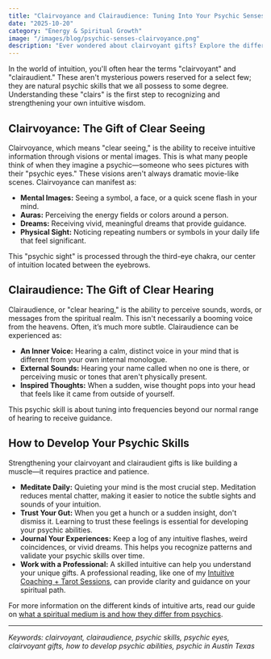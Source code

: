 ```yaml
---
title: "Clairvoyance and Clairaudience: Tuning Into Your Psychic Senses"
date: "2025-10-20"
category: "Energy & Spiritual Growth"
image: "/images/blog/psychic-senses-clairvoyance.png"
description: "Ever wondered about clairvoyant gifts? Explore the difference between clairvoyance (clear seeing) and clairaudience (clear hearing) and learn how to develop your own psychic skills."
---
```


In the world of intuition, you'll often hear the terms "clairvoyant" and "clairaudient." These aren't mysterious powers reserved for a select few; they are natural psychic skills that we all possess to some degree. Understanding these "clairs" is the first step to recognizing and strengthening your own intuitive wisdom.

## Clairvoyance: The Gift of Clear Seeing

Clairvoyance, which means "clear seeing," is the ability to receive intuitive information through visions or mental images. This is what many people think of when they imagine a psychic—someone who sees pictures with their "psychic eyes." These visions aren't always dramatic movie-like scenes. Clairvoyance can manifest as:

- **Mental Images:** Seeing a symbol, a face, or a quick scene flash in your mind.
- **Auras:** Perceiving the energy fields or colors around a person.
- **Dreams:** Receiving vivid, meaningful dreams that provide guidance.
- **Physical Sight:** Noticing repeating numbers or symbols in your daily life that feel significant.

This "psychic sight" is processed through the third-eye chakra, our center of intuition located between the eyebrows.

## Clairaudience: The Gift of Clear Hearing

Clairaudience, or "clear hearing," is the ability to perceive sounds, words, or messages from the spiritual realm. This isn't necessarily a booming voice from the heavens. Often, it’s much more subtle. Clairaudience can be experienced as:

- **An Inner Voice:** Hearing a calm, distinct voice in your mind that is different from your own internal monologue.
- **External Sounds:** Hearing your name called when no one is there, or perceiving music or tones that aren't physically present.
- **Inspired Thoughts:** When a sudden, wise thought pops into your head that feels like it came from outside of yourself.

This psychic skill is about tuning into frequencies beyond our normal range of hearing to receive guidance.

## How to Develop Your Psychic Skills

Strengthening your clairvoyant and clairaudient gifts is like building a muscle—it requires practice and patience.

- **Meditate Daily:** Quieting your mind is the most crucial step. Meditation reduces mental chatter, making it easier to notice the subtle sights and sounds of your intuition.
- **Trust Your Gut:** When you get a hunch or a sudden insight, don't dismiss it. Learning to trust these feelings is essential for developing your psychic abilities.
- **Journal Your Experiences:** Keep a log of any intuitive flashes, weird coincidences, or vivid dreams. This helps you recognize patterns and validate your psychic skills over time.
- **Work with a Professional:** A skilled intuitive can help you understand your unique gifts. A professional reading, like one of my [Intuitive Coaching + Tarot Sessions](/services), can provide clarity and guidance on your spiritual path.

For more information on the different kinds of intuitive arts, read our guide on [what a spiritual medium is and how they differ from psychics](/blog/what-is-a-spiritual-medium-understanding-the-connection-to-spirit).

---
*Keywords: clairvoyant, clairaudience, psychic skills, psychic eyes, clairvoyant gifts, how to develop psychic abilities, psychic in Austin Texas*